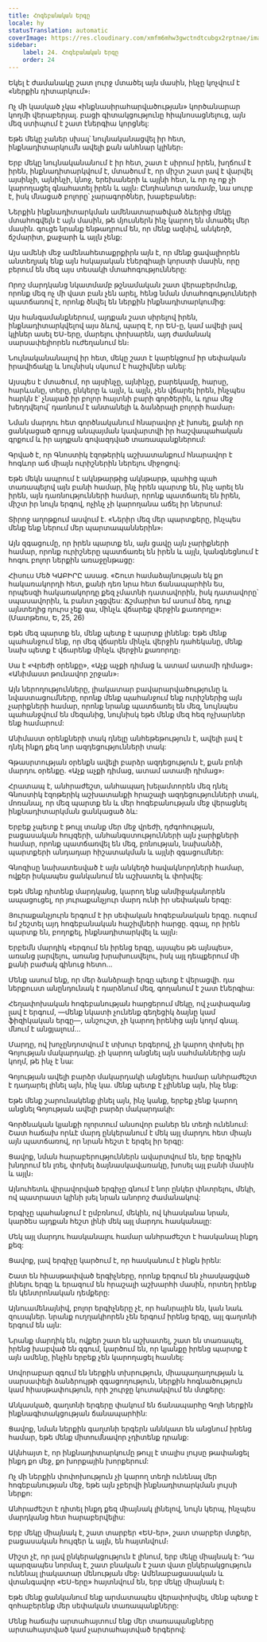 ```yaml
---
title: Հոգեբանական Երգը
locale: hy
statusTranslation: automatic
coverImage: https://res.cloudinary.com/xmfm6mhw3gwctndtcubgx2rptnae/image/upload/v1740468922/small_cover_tratado_de_psicologia_revolucionaria_a4c0dca4e0.webp
sidebar:
    label: 24. Հոգեբանական Երգը
    order: 24
---
```

Եկել է ժամանակը շատ լուրջ մտածել այն մասին, ինչը կոչվում է «ներքին դիտարկում»։

Ոչ մի կասկած չկա «ինքնասիրահարվածության» կործանարար կողմի վերաբերյալ. բացի գիտակցությունը հիպնոսացնելուց, այն մեզ ստիպում է շատ էներգիա կորցնել:

Եթե մեկը չաներ սխալ՝ նույնականացվել իր հետ, ինքնադիտարկումն ավելի քան անհնար կլիներ։

Երբ մեկը նույնականանում է իր հետ, շատ է սիրում իրեն, խղճում է իրեն, ինքնադիտարկվում է, մտածում է, որ միշտ շատ լավ է վարվել այսինչի, այնինչի, կնոջ, երեխաների և այլնի հետ, և որ ոչ ոք չի կարողացել գնահատել իրեն և այլն։ Ընդհանուր առմամբ, նա սուրբ է, իսկ մնացած բոլորը՝ չարագործներ, խաբեբաներ։

Ներքին ինքնադիտարկման ամենատարածված ձևերից մեկը մտահոգվելն է այն մասին, թե մյուսներն ինչ կարող են մտածել մեր մասին. գուցե նրանք ենթադրում են, որ մենք ազնիվ, անկեղծ, ճշմարիտ, քաջարի և այլն չենք:

Այս ամենի մեջ ամենահետաքրքիրն այն է, որ մենք ցավալիորեն անտեղյակ ենք այն հսկայական էներգիայի կորստի մասին, որը բերում են մեզ այս տեսակի մտահոգությունները:

Որոշ մարդկանց նկատմամբ թշնամական շատ վերաբերմունք, որոնք մեզ ոչ մի վատ բան չեն արել, հենց նման մտահոգությունների պատճառով է, որոնք ծնվել են ներքին ինքնադիտարկումից:

Այս հանգամանքներում, այդքան շատ սիրելով իրեն, ինքնադիտարկվելով այս ձևով, պարզ է, որ ԵՍ-ը, կամ ավելի լավ կլիներ ասել ԵՍ-երը, մարելու փոխարեն, այդ ժամանակ սարսափելիորեն ուժեղանում են։

Նույնականանալով իր հետ, մեկը շատ է կարեկցում իր սեփական իրավիճակը և նույնիսկ սկսում է հաշիվներ անել:

Այսպես է մտածում, որ այսինչը, այնինչը, բարեկամը, հարսը, հարևանը, տերը, ընկերը և այլն, և այլն, չեն վճարել իրեն, ինչպես հարկն է՝ չնայած իր բոլոր հայտնի բարի գործերին, և դրա մեջ խեղդվելով՝ դառնում է անտանելի և ձանձրալի բոլորի համար։

Նման մարդու հետ գործնականում հնարավոր չէ խոսել, քանի որ ցանկացած զրույց անպայման կավարտվի իր հաշվապահական գրքում և իր այդքան գովազդված տառապանքներում:

Գրված է, որ Գնոստիկ էզոթերիկ աշխատանքում հնարավոր է հոգևոր աճ միայն ուրիշներին ներելու միջոցով։

Եթե մեկն ապրում է ակնթարթից ակնթարթ, պահից պահ տառապելով այն բանի համար, ինչ իրեն պարտք են, ինչ արել են իրեն, այն դառնությունների համար, որոնք պատճառել են իրեն, միշտ իր նույն երգով, ոչինչ չի կարողանա աճել իր ներսում:

Տիրոջ աղոթքում ասվում է. «Ներիր մեզ մեր պարտքերը, ինչպես մենք ենք ներում մեր պարտապաններին»։

Այն զգացումը, որ իրեն պարտք են, այն ցավը այն չարիքների համար, որոնք ուրիշները պատճառել են իրեն և այլն, կանգնեցնում է հոգու բոլոր ներքին առաջընթացը:

Հիսուս Մեծ ԿԱԲԻՐԸ ասաց. «Շուտ համաձայնության եկ քո հակառակորդի հետ, քանի դեռ նրա հետ ճանապարհին ես, որպեսզի հակառակորդը քեզ չմատնի դատավորին, իսկ դատավորը՝ սպասավորին, և բանտ չգցվես: Ճշմարիտ եմ ասում ձեզ, դուք այնտեղից դուրս չեք գա, մինչև վճարեք վերջին քառորդը»։ (Մատթեոս, Ե, 25, 26)

Եթե մեզ պարտք են, մենք պետք է պարտք լինենք: Եթե մենք պահանջում ենք, որ մեզ վճարեն մինչև վերջին դահեկանը, մենք նախ պետք է վճարենք մինչև վերջին քառորդը։

Սա է «Վրեժի օրենքը», «Աչք աչքի դիմաց և ատամ ատամի դիմաց»։ «Անիմաստ թունավոր շրջան»։

Այն ներողությունները, լիակատար բավարարվածությունը և նվաստացումները, որոնք մենք պահանջում ենք ուրիշներից այն չարիքների համար, որոնք նրանք պատճառել են մեզ, նույնպես պահանջվում են մեզանից, նույնիսկ եթե մենք մեզ հեզ ոչխարներ ենք համարում:

Անիմաստ օրենքների տակ դնելը անհեթեթություն է, ավելի լավ է դնել ինքդ քեզ նոր ազդեցությունների տակ:

Գթասրտության օրենքն ավելի բարձր ազդեցություն է, քան բռնի մարդու օրենքը. «Աչք աչքի դիմաց, ատամ ատամի դիմաց»։

Հրատապ է, անհրաժեշտ, անհապաղ խելամտորեն մեզ դնել Գնոստիկ էզոթերիկ աշխատանքի հրաշալի ազդեցությունների տակ, մոռանալ, որ մեզ պարտք են և մեր հոգեբանության մեջ վերացնել ինքնադիտարկման ցանկացած ձև:

Երբեք չպետք է թույլ տանք մեր մեջ վրեժի, դժգոհության, բացասական հույզերի, անհանգստությունների այն չարիքների համար, որոնք պատճառվել են մեզ, բռնության, նախանձի, պարտքերի անդադար հիշատակման և այլնի զգացումներ:

Գնոզիսը նախատեսված է այն անկեղծ հավակնորդների համար, ովքեր իսկապես ցանկանում են աշխատել և փոխվել:

Եթե մենք դիտենք մարդկանց, կարող ենք անմիջականորեն ապացուցել, որ յուրաքանչյուր մարդ ունի իր սեփական երգը:

Յուրաքանչյուրն երգում է իր սեփական հոգեբանական երգը. ուզում եմ շեշտել այդ հոգեբանական հաշիվների հարցը. զգալ, որ իրեն պարտք են, բողոքել, ինքնադիտարկվել և այլն։

Երբեմն մարդիկ «երգում են իրենց երգը, այսպես թե այնպես», առանց լարվելու, առանց խրախուսվելու, իսկ այլ դեպքերում մի քանի բաժակ գինուց հետո...

Մենք ասում ենք, որ մեր ձանձրալի երգը պետք է վերացվի. դա ներքուստ անընդունակ է դարձնում մեզ, գողանում է շատ էներգիա:

Հեղափոխական հոգեբանության հարցերում մեկը, ով չափազանց լավ է երգում, —մենք նկատի չունենք գեղեցիկ ձայնը կամ ֆիզիկական երգը—, անշուշտ, չի կարող իրենից այն կողմ գնալ. մնում է անցյալում...

Մարդը, ով խոչընդոտվում է տխուր երգերով, չի կարող փոխել իր Գոյության մակարդակը. չի կարող անցնել այն սահմաններից այն կողմ, թե ինչ է նա:

Գոյության ավելի բարձր մակարդակի անցնելու համար անհրաժեշտ է դադարել լինել այն, ինչ կա. մենք պետք է չլինենք այն, ինչ ենք:

Եթե մենք շարունակենք լինել այն, ինչ կանք, երբեք չենք կարող անցնել Գոյության ավելի բարձր մակարդակի:

Գործնական կյանքի ոլորտում անսովոր բաներ են տեղի ունենում: Շատ հաճախ որևէ մարդ ընկերանում է մեկ այլ մարդու հետ միայն այն պատճառով, որ նրան հեշտ է երգել իր երգը:

Ցավոք, նման հարաբերություններն ավարտվում են, երբ երգչին խնդրում են լռել, փոխել ձայնասկավառակը, խոսել այլ բանի մասին և այլն։

Այնուհետև վիրավորված երգիչը գնում է նոր ընկեր փնտրելու, մեկի, ով պատրաստ կլինի լսել նրան անորոշ ժամանակով:

Երգիչը պահանջում է ըմբռնում, մեկին, ով կհասկանա նրան, կարծես այդքան հեշտ լինի մեկ այլ մարդու հասկանալը:

Մեկ այլ մարդու հասկանալու համար անհրաժեշտ է հասկանալ ինքդ քեզ:

Ցավոք, լավ երգիչը կարծում է, որ հասկանում է ինքն իրեն:

Շատ են հիասթափված երգիչները, որոնք երգում են չհասկացված լինելու երգը և երազում են հրաշալի աշխարհի մասին, որտեղ իրենք են կենտրոնական դեմքերը:

Այնուամենայնիվ, բոլոր երգիչները չէ, որ հանրային են, կան նաև զուսպներ. նրանք ուղղակիորեն չեն երգում իրենց երգը, այլ գաղտնի երգում են այն:

Նրանք մարդիկ են, ովքեր շատ են աշխատել, շատ են տառապել, իրենց խաբված են զգում, կարծում են, որ կյանքը իրենց պարտք է այն ամենը, ինչին երբեք չեն կարողացել հասնել:

Սովորաբար զգում են ներքին տխրություն, միապաղաղության և սարսափելի ձանձրույթի զգացողություն, ներքին հոգնածություն կամ հիասթափություն, որի շուրջը կուտակվում են մտքերը:

Անկասկած, գաղտնի երգերը փակում են ճանապարհը Գոյի ներքին ինքնագիտակցության ճանապարհին:

Ցավոք, նման ներքին գաղտնի երգերն աննկատ են անցնում իրենց համար, եթե մենք միտումնավոր չդիտենք դրանք:

Ակնհայտ է, որ ինքնադիտարկումը թույլ է տալիս լույսը թափանցել ինքդ քո մեջ, քո խորքային խորքերում:

Ոչ մի ներքին փոփոխություն չի կարող տեղի ունենալ մեր հոգեբանության մեջ, եթե այն չբերվի ինքնադիտարկման լույսի ներքո:

Անհրաժեշտ է դիտել ինքդ քեզ միայնակ լինելով, նույն կերպ, ինչպես մարդկանց հետ հարաբերվելիս:

Երբ մեկը միայնակ է, շատ տարբեր «ԵՍ-եր», շատ տարբեր մտքեր, բացասական հույզեր և այլն, են հայտնվում։

Միշտ չէ, որ լավ ընկերակցություն է լինում, երբ մեկը միայնակ է։ Դա պարզապես նորմալ է, շատ բնական է շատ վատ ընկերակցություն ունենալ լիակատար մենության մեջ։ Ամենաբացասական և վտանգավոր «ԵՍ-երը» հայտնվում են, երբ մեկը միայնակ է։

Եթե մենք ցանկանում ենք արմատապես վերափոխվել, մենք պետք է զոհաբերենք մեր սեփական տառապանքները:

Մենք հաճախ արտահայտում ենք մեր տառապանքները արտահայտված կամ չարտահայտված երգերով:

